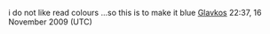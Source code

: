 i do not like read colours ...so this is to make it blue [[User:Glavkos|Glavkos]] 22:37, 16 November 2009 (UTC)